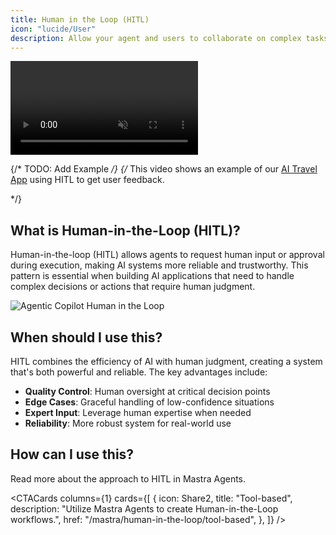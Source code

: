 ```yaml
---
title: Human in the Loop (HITL)
icon: "lucide/User"
description: Allow your agent and users to collaborate on complex tasks.
---
```



<video
  src="/images/coagents/human-in-the-loop-example.mp4"
  className="rounded-lg shadow-xl"
  loop
  playsInline
  controls
  autoPlay
  muted
/>

{/* TODO: Add Example */}
{/* <Callout>
This video shows an example of our [AI Travel App](/coagents/tutorials/ai-travel-app) using HITL to get user feedback.

</Callout> */}

## What is Human-in-the-Loop (HITL)?

Human-in-the-loop (HITL) allows agents to request human input or approval during execution, making AI systems more reliable and trustworthy. This pattern is essential when building AI applications that need to handle complex decisions or actions that require human judgment.

<Frame className="my-0">
  <img
    src="/images/coagents/coagents-hitl-infographic.png"
    alt="Agentic Copilot Human in the Loop"
    className="mt-4 mb-0 shadow-md"
  />
</Frame>

## When should I use this?

HITL combines the efficiency of AI with human judgment, creating a system that's both powerful and reliable. The key advantages include:

- **Quality Control**: Human oversight at critical decision points
- **Edge Cases**: Graceful handling of low-confidence situations
- **Expert Input**: Leverage human expertise when needed
- **Reliability**: More robust system for real-world use

## How can I use this?

Read more about the approach to HITL in Mastra Agents.

<CTACards
  columns={1}
  cards={[
    {
      icon: Share2,
      title: "Tool-based",
      description:
        "Utilize Mastra Agents to create Human-in-the-Loop workflows.",
      href: "/mastra/human-in-the-loop/tool-based",
    },
  ]}
/> 